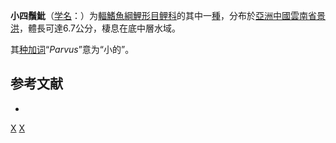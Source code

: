 {{Speciesbox
| taxon = Discherodontus parvus
| binomial_authority = [[Wu|Wu]] & [[Lin|Lin]], 1977
| status = NE
| status_system = IUCN3.1
| synonyms = *''Barbodes parva''<br /><small>Wu & Lin, 1977</small>
*''Barbodes parvus''<br /><small>Wu & Lin, 1977</small>
}}

'''小四鬚魮'''（[[学名|学名]]：{{lang|la|''Discherodontus parvus''}}）为[[輻鰭魚綱|輻鰭魚綱]][[鯉形目|鯉形目]][[鲤科|鲤科]]的其中一[[種|種]]，分布於[[亞洲|亞洲]][[中國|中國]][[雲南省|雲南省]][[景洪|景洪]]，體長可達6.7公分，棲息在底中層水域。

其[[种加词|种加词]]“''Parvus''”意为“小的”。

== 参考文献 ==
*{{FishBase_species|genus=Discherodontus|species=parvus|year=2012|month=1}}

{{鯉形目小作品}}

{{Taxonbar}}
[[Category:1977年描述的鱼类|X]]
[[Category:盤齒魮屬|X]]